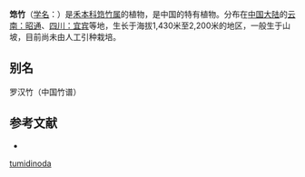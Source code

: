 {{Speciesbox
| name = 筇竹
| status = 
| status_system = 
| image = 
| genus = Qiongzhuea
| species = tumidinoda
| authority = Hsueh et Yi
}}

'''筇竹'''（[[学名|学名]]：{{lang|la|''Qiongzhuea tumidinoda''}}）是[[禾本科|禾本科]][[筇竹属|筇竹属]]的植物，是中国的特有植物。分布在[[中国大陆|中国大陆]]的[[云南：昭通|云南：昭通]]、[[四川：宜宾|四川：宜宾]]等地，生长于海拔1,430米至2,200米的地区，一般生于山坡，目前尚未由人工引种栽培。

== 别名 ==
罗汉竹（中国竹谱）

== 参考文献 ==
<div class="references-small">
* {{cite web| url =http://www.bioinfo.cn/db05/KmzwSpecies.php?action=view&id=10560| title =筇竹| work =《中国高等植物数据库全库》| publisher =中国科学院微生物研究所| author =昆明植物研究所| accessdate =2009-02-24| deadurl =yes| archiveurl =https://web.archive.org/web/20160305075916/http://www.bioinfo.cn/db05/KmzwSpecies.php?action=view&id=10560| archivedate =2016-03-05}}
</div>
{{Taxonbar|from=Q15227553}}

{{DEFAULTSORT:Qiongzhuea tumidinoda}}
[[Category:筇竹属|tumidinoda]]


{{Bamboo-stub}}